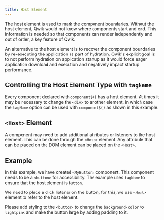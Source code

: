 ```yaml
---
title: Host Element
---
```


The host element is used to mark the component boundaries. Without the host element, Qwik would not know where components start and end. This information is needed so that components can render independently and out of order, a key feature of Qwik.

An alternative to the host element is to recover the component boundaries by re-executing the application as part of hydration. Qwik's explicit goal is to not perform hydration on application startup as it would force eager application download and execution and negatively impact startup performance.

## Controlling the Host Element Type with `tagName`

Every component declared with `component$()` has a host element. At times it may be necessary to change the `<div>` to another element, in which case the `tagName` option can be used with `component$()` as shown in this example.

## `<Host>` Element

A component may need to add additional attributes or listeners to the host element. This can be done through the `<Host>` element. Any attribute that can be placed on the DOM element can be placed on the `<Host>`.


## Example

In this example, we have created `<MyButton>` component. This component needs to be a `<button>` for accessibility. The example uses `tagName` to ensure that the host element is `button`.

We need to place a click listener on the button, for this, we use `<Host>` element to refer to the host element.

Please add styling to the `<button>` to change the `background-color` to `lightpink` and make the button large by adding padding to it.
